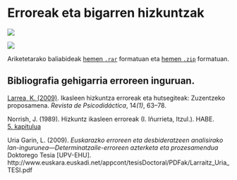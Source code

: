 # Erroreak eta bigarren hizkuntzak

[![](https://img.shields.io/badge/Diapoak(1)-Erroreak-gray)](../diapoak/10-Erroreak01.pdf)

[![](https://img.shields.io/badge/Diapoak(2)-herroreac-gray)](../diapoak/10-Erroreak02.pdf)

Ariketetarako baliabideak [hemen `.rar`](assets/10/Aztertzeko_testuak.rar) formatuan eta [hemen `.zip`](assets/10/Aztertzeko_testuak.zip) formatuan.

## Bibliografia gehigarria erroreen inguruan.

[Larrea, K. (2009)](assets/10/Larrea-2009-IkasleenHizkuntzaErroreak.pdf). Ikasleen hizkuntza erroreak eta hutsegiteak: Zuzentzeko proposamena. *Revista de Psicodidáctica*, 14*(1)*, 63–78.

Norrish, J. (1989). Hizkuntz ikasleen erroreak (I. Iñurrieta, Itzul.). HABE.  
[5. kapitulua](assets/10/Norrish-1989-ikasleenErroreak.pdf)

Uria Garin, L. (2009). *Euskarazko erroreen eta desbideratzeen analisirako lan-ingurunea—Determinatzaile-erroreen azterketa eta prozesamendua* Doktorego Tesia [UPV-EHU]. http://www.euskara.euskadi.net/appcont/tesisDoctoral/PDFak/Larraitz_Uria_TESI.pdf
